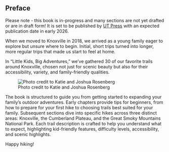 ## Preface

::: callout-warning
Please note - this book is in-progress and many sections are not yet drafted or are in draft form! It is set to be published by [UT Press](https://utpress.org/) with an expected publication date in early 2026.
:::

When we moved to Knoxville in 2018, we arrived as a young family eager to explore but unsure where to begin. Initial, short trips turned into longer, more regular trips that made us start to feel at home.

In "Little Kids, Big Adventures," we’ve gathered 30 of our favorite trails around Knoxville, chosen not just for scenic beauty but also for their accessibility, variety, and family-friendly qualities.

![Photo credit to Katie and Joshua Rosenberg](img/trail-23-figure-02.jpg)

The book is structured to guide you from getting started to expanding your family's outdoor adventures. Early chapters provide tips for beginners, from how to prepare for your first hike to choosing trails best suited for your family. Subsequent sections dive into specific hikes across three distinct areas: Knoxville, the Cumberland Plateau, and the Great Smoky Mountains National Park. Each trail description is crafted to help you understand what to expect, highlighting kid-friendly features, difficulty levels, accessibility, and scenic highlights.

Happy hiking!
